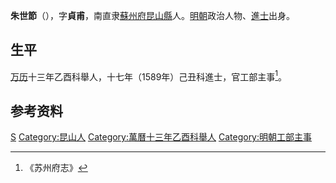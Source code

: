 '''朱世節'''（{{bd|？||？|catIdx=}}），字'''貞甫'''，南直隶[[蘇州府|蘇州府]][[昆山縣|昆山縣]]人。[[明朝|明朝]]政治人物、[[進士|進士]]出身。

== 生平 ==
[[万历|万历]]十三年乙酉科舉人，十七年（1589年）己丑科進士，官工部主事<ref>《苏州府志》</ref>。

== 参考资料 ==
{{reflist}}

{{萬曆十七年己丑科殿試金榜}}

{{Authority control}}

{{DEFAULTSORT:Zhu朱}}
[[Category:朱姓|S]]
[[Category:昆山人|Category:昆山人]]
[[Category:萬曆十三年乙酉科舉人|Category:萬曆十三年乙酉科舉人]]
[[Category:明朝工部主事|Category:明朝工部主事]]


{{明朝人物小作品}}